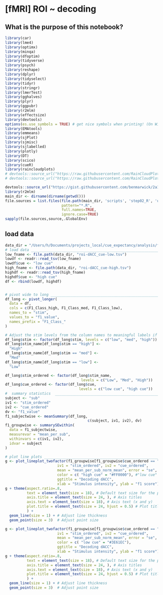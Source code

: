 # [fMRI] ROI ~ decoding {#ROI_decoding}

## What is the purpose of this notebook? {.unlisted .unnumbered}


```r
library(car)
library(lme4)
library(optimx)
library(minqa)
library(dfoptim)
library(tidyverse)
library(psych)
library(reshape)
library(dplyr)
library(tidyselect)
library(tidyr)
library(stringr)
library(lmerTest)
library(gghalves)
library(plyr)
library(ggpubr)
library(r2mlm)
library(effectsize)
library(devtools)
options(es.use_symbols = TRUE) # get nice symbols when printing! (On Windows, requires R >= 4.2.0)
library(EMAtools)
library(emmeans)
library(sjPlot)
library(sjmisc)
library(sjlabelled)
library(plotly)
library(DT)
library(scico)
library(cueR)
library(raincloudplots)
# devtools::source_url("https://raw.githubusercontent.com/RainCloudPlots/RainCloudPlots/master/tutorial_R/R_rainclouds.R")
# devtools::source_url("https://raw.githubusercontent.com/RainCloudPlots/RainCloudPlots/master/tutorial_R/summarySE.R")

devtools::source_url("https://gist.githubusercontent.com/benmarwick/2a1bb0133ff568cbe28d/raw/fb53bd97121f7f9ce947837ef1a4c65a73bffb3f/geom_flat_violin.R")
library(r2mlm)
main_dir <- dirname(dirname(getwd()))
file.sources = list.files(file.path(main_dir, 'scripts', 'step02_R', 'utils'),
                          pattern="*.R",
                          full.names=TRUE,
                          ignore.case=TRUE)
sapply(file.sources,source,.GlobalEnv)

```

## load data {.unlisted .unnumbered}
```r
data_dir = "/Users/h/Documents/projects_local/cue_expectancy/analysis/fmri/nilearn/deriv06_NPSdecoding"
# load data ____________________________________________________________________
low_fname <- file.path(data_dir, "roi-dACC_cue-low.tsv")
lowdf <- readr::read_tsv(low_fname)
lowdf$cue <- "low cue"
high_fname <- file.path(data_dir, "roi-dACC_cue-high.tsv")
highdf <- readr::read_tsv(high_fname)
highdf$cue <- "high cue"
df <- rbind(lowdf, highdf)


# pivot wide to long ___________________________________________________________
df_long <- pivot_longer(
  data = df, 
  cols = c(F1_Class_high, F1_Class_med, F1_Class_low), 
  names_to = "stim", 
  values_to = "f1_value",
  names_prefix = "F1_Class_"
)

# Adjust the stim levels from the column names to meaningful labels if necessary
df_long$stim <- factor(df_long$stim, levels = c("low", "med", "high"))
df_long$stim_name[df_long$stim == "high"] <-
  "High"
df_long$stim_name[df_long$stim == "med"] <-
  "Med"
df_long$stim_name[df_long$stim == "low"] <-
  "Low"

df_long$stim_ordered <- factor(df_long$stim_name,
                                   levels = c("Low", "Med", "High"))
df_long$cue_ordered <- factor(df_long$cue,
                                  levels = c("low cue", "high cue"))
#  summary statistics  _________________________________________________________
subject <- "sub"
iv1 <- "stim_ordered"
iv2 <- "cue_ordered"
dv <- "f1_value"
f1_subjectwise <- meanSummary(df_long,
                                      c(subject, iv1, iv2), dv)
f1_groupwise <- summarySEwithin(
  data = f1_subjectwise,
  measurevar = "mean_per_sub",
  withinvars = c(iv1, iv2),
  idvar = subject
)

# plot line plots ______________________________________________________________
g <- plot_lineplot_twofactor(f1_groupwise[f1_groupwise$cue_ordered == "high cue",],# taskname = "pain",
                        iv1 = "stim_ordered", iv2 = "cue_ordered",
                        mean = "mean_per_sub_norm_mean", error = "se",
                        color = c( "high cue" = "#FF0000"), #"low cue" = "#3E61EC",
                        ggtitle = "Decoding dACC",
                        xlab = "Stimulus intensity", ylab = "f1 score")
g + theme(aspect.ratio=.8,
          text = element_text(size = 18), # Default text size for the plot
          axis.title = element_text(size = 24, ), # Axis titles
          axis.text = element_text(size = 18), # Axis text (x and y)
          plot.title = element_text(size = 24, hjust = 0.5) # Plot title
          ) +
  geom_line(size = 1) + # Adjust line thickness
  geom_point(size = 3)  # Adjust point size

g <- plot_lineplot_twofactor(f1_groupwise[f1_groupwise$cue_ordered == "low cue",],# taskname = "pain",
                        iv1 = "stim_ordered", iv2 = "cue_ordered",
                        mean = "mean_per_sub_norm_mean", error = "se",
                        color = c( "low cue" = "#3E61EC"),
                        ggtitle = "Decoding dACC",
                        xlab = "Stimulus intensity", ylab = "f1 score")
g + theme(aspect.ratio=.8,
          text = element_text(size = 18), # Default text size for the plot
          axis.title = element_text(size = 24, ), # Axis titles
          axis.text = element_text(size = 18), # Axis text (x and y)
          plot.title = element_text(size = 24, hjust = 0.5) # Plot title
          ) +
  geom_line(size = 1) + # Adjust line thickness
  geom_point(size = 3)  # Adjust point size
```